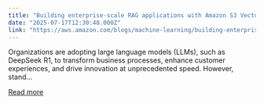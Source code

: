 ```yaml
---
title: "Building enterprise-scale RAG applications with Amazon S3 Vectors and DeepSeek R1 on Amazon SageMaker AI"
date: "2025-07-17T12:30:48.000Z"
link: "https://aws.amazon.com/blogs/machine-learning/building-enterprise-scale-rag-applications-with-amazon-s3-vectors-and-deepseek-r1-on-amazon-sagemaker-ai/"
---
```


Organizations are adopting large language models (LLMs), such as DeepSeek R1, to transform business processes, enhance customer experiences, and drive innovation at unprecedented speed. However, stand...

[Read more](https://aws.amazon.com/blogs/machine-learning/building-enterprise-scale-rag-applications-with-amazon-s3-vectors-and-deepseek-r1-on-amazon-sagemaker-ai/)
